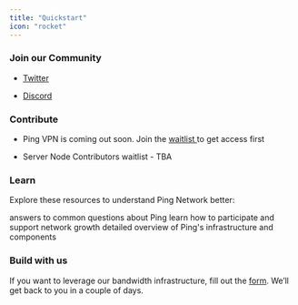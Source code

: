 ```yaml
---
title: "Quickstart"
icon: "rocket"
---
```


### **Join our Community**

* [Twitter](https://twitter.com/pingnetwork)

* [Discord](https://discord.gg/8NxzRj9ayN)

### Contribute

* Ping VPN is coming out soon. Join the [waitlist ](https://pingnetwork.io)to get access first

* Server Node Contributors waitlist - TBA

### Learn

Explore these resources to understand Ping Network better:

<CardGroup cols={3}>
  <Card title="FAQ" icon="paintbrush" href="/help-center/faq">
    answers to common questions about Ping
  </Card>

  <Card title="Contributing Guide" icon="square-code" href="/Overview/HowToContribute">
    learn how to participate and support network growth
  </Card>

  <Card title="Technical Architecture" icon="chart-mixed" href="/Overview/Architecture">
    detailed overview of Ping's infrastructure and components
  </Card>
</CardGroup>

### Build with us

If you want to leverage our bandwidth infrastructure, fill out the [form](https://forms.gle/NKD35i9kF5rDHUf6A). We’ll get back to you in a couple of days.

##